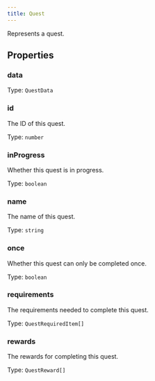 ```yaml
---
title: Quest
---
```



Represents a quest.


## Properties
### data




Type: `QuestData`


### id <Badge text="Getter" size="small" />	


The ID of this quest.


Type: `number`


### inProgress <Badge text="Getter" size="small" />	


Whether this quest is in progress.


Type: `boolean`


### name <Badge text="Getter" size="small" />	


The name of this quest.


Type: `string`


### once <Badge text="Getter" size="small" />	


Whether this quest can only be completed once.


Type: `boolean`


### requirements <Badge text="Getter" size="small" />	


The requirements needed to complete this quest.


Type: `QuestRequiredItem[]`


### rewards <Badge text="Getter" size="small" />	


The rewards for completing this quest.


Type: `QuestReward[]`

